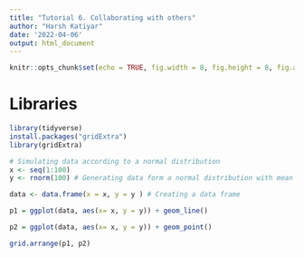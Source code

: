 ```yaml
---
title: "Tutorial 6. Collaborating with others"
author: "Harsh Katiyar"
date: '2022-04-06'
output: html_document
---
```


```r
knitr::opts_chunk$set(echo = TRUE, fig.width = 8, fig.height = 8, fig.alig = "center")
```

# Libraries

```r
library(tidyverse)
install.packages("gridExtra")
library(gridExtra)
```

```r
# Simulating data according to a normal distribution 
x <- seq(1:100) 
y <- rnorm(100) # Generating data form a normal distribution with mean 0 and variance 1 

data <- data.frame(x = x, y = y ) # Creating a data frame 

p1 = ggplot(data, aes(x= x, y = y)) + geom_line()

p2 = ggplot(data, aes(x= x, y = y)) + geom_point() 

grid.arrange(p1, p2)
```

